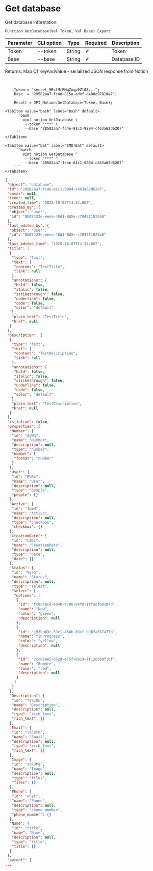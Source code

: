 ﻿---
sidebar_position: 2
description: Get database and other functions to work with Notion in the Open Integration Package, a free open-source integration library for 1C:Enterprise 8, OneScript and CLI
keywords: [1C, 1С, 1С:Enterprise, 1С:Enterprise 8.3, API, Integration, Services, Exchange, OneScript, CLI, Notion]
---


# Get database
 Get database information



`Function GetDatabase(Val Token, Val Base) Export`

  | Parameter | CLI option | Type | Required | Description |
  |-|-|-|-|-|
  | Token | --token | String | &#x2714; | Token |
  | Base | --base | String | &#x2714; | Database ID |

  
  Returns:  Map Of KeyAndValue - serialized JSON response from Notion

<br/>



```bsl title="1C:Enterprise/OneScript code example"
    Token = "secret_9RsfMrRMqZwqp0Zl0B...";
    Base  = "28582aa7-fc4e-815a-adef-d400e97818a7";

    Result = OPI_Notion.GetDatabase(Token, Base);
```
 

 <Tabs>
  
    <TabItem value="bash" label="Bash" default>
        ```bash
            oint notion GetDatabase \
             --token "***" \
             --base "28582aa7-fc4e-81c1-9894-c463a62d6207"
        ```
    </TabItem>
  
    <TabItem value="bat" label="CMD/Bat" default>
        ```batch
            oint notion GetDatabase ^
             --token "***" ^
             --base "28582aa7-fc4e-81c1-9894-c463a62d6207"
        ```
    </TabItem>
</Tabs>


```json title="Result"
{
 "object": "database",
 "id": "28582aa7-fc4e-81c1-9894-c463a62d6207",
 "cover": null,
 "icon": null,
 "created_time": "2025-10-07T14:34:00Z",
 "created_by": {
  "object": "user",
  "id": "8b07422e-eeea-40d1-8d5e-c784211825b0"
 },
 "last_edited_by": {
  "object": "user",
  "id": "8b07422e-eeea-40d1-8d5e-c784211825b0"
 },
 "last_edited_time": "2025-10-07T14:34:00Z",
 "title": [
  {
   "type": "text",
   "text": {
    "content": "TestTitle",
    "link": null
   },
   "annotations": {
    "bold": false,
    "italic": false,
    "strikethrough": false,
    "underline": false,
    "code": false,
    "color": "default"
   },
   "plain_text": "TestTitle",
   "href": null
  }
 ],
 "description": [
  {
   "type": "text",
   "text": {
    "content": "TestDescription",
    "link": null
   },
   "annotations": {
    "bold": false,
    "italic": false,
    "strikethrough": false,
    "underline": false,
    "code": false,
    "color": "default"
   },
   "plain_text": "TestDescription",
   "href": null
  }
 ],
 "is_inline": false,
 "properties": {
  "Number": {
   "id": "AyWq",
   "name": "Number",
   "description": null,
   "type": "number",
   "number": {
    "format": "number"
   }
  },
  "User": {
   "id": "EVRb",
   "name": "User",
   "description": null,
   "type": "people",
   "people": {}
  },
  "Active": {
   "id": "JomH",
   "name": "Active",
   "description": null,
   "type": "checkbox",
   "checkbox": {}
  },
  "CreationDate": {
   "id": "LSDL",
   "name": "CreationDate",
   "description": null,
   "type": "date",
   "date": {}
  },
  "Status": {
   "id": "VyaG",
   "name": "Status",
   "description": null,
   "type": "select",
   "select": {
    "options": [
     {
      "id": "fc0549cd-4840-4790-84f9-1ffadf69c07d",
      "name": "New",
      "color": "green",
      "description": null
     },
     {
      "id": "e93bb83c-39e1-450b-89cf-bd87a637477b",
      "name": "InProgress",
      "color": "yellow",
      "description": null
     },
     {
      "id": "7cc074e5-062d-475f-8819-7f126db8f1bf",
      "name": "Remote",
      "color": "red",
      "description": null
     }
    ]
   }
  },
  "Description": {
   "id": "fv%3Du",
   "name": "Description",
   "description": null,
   "type": "rich_text",
   "rich_text": {}
  },
  "Email": {
   "id": "l%5Btm",
   "name": "Email",
   "description": null,
   "type": "rich_text",
   "rich_text": {}
  },
  "Image": {
   "id": "s%7DPg",
   "name": "Image",
   "description": null,
   "type": "files",
   "files": {}
  },
  "Phone": {
   "id": "wSyt",
   "name": "Phone",
   "description": null,
   "type": "phone_number",
   "phone_number": {}
  },
  "Name": {
   "id": "title",
   "name": "Name",
   "description": null,
   "type": "title",
   "title": {}
  }
 },
 "parent": {
...
```
